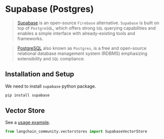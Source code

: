 # Supabase (Postgres)

>[Supabase](https://supabase.com/docs) is an open-source `Firebase` alternative.
> `Supabase` is built on top of `PostgreSQL`, which offers strong `SQL`
> querying capabilities and enables a simple interface with already-existing tools and frameworks.

>[PostgreSQL](https://en.wikipedia.org/wiki/PostgreSQL) also known as `Postgres`,
> is a free and open-source relational database management system (RDBMS)
> emphasizing extensibility and `SQL` compliance.

## Installation and Setup

We need to install `supabase` python package.

```bash
pip install supabase
```

## Vector Store

See a [usage example](/oss/integrations/vectorstores/supabase).

```python
from langchain_community.vectorstores import SupabaseVectorStore
```
